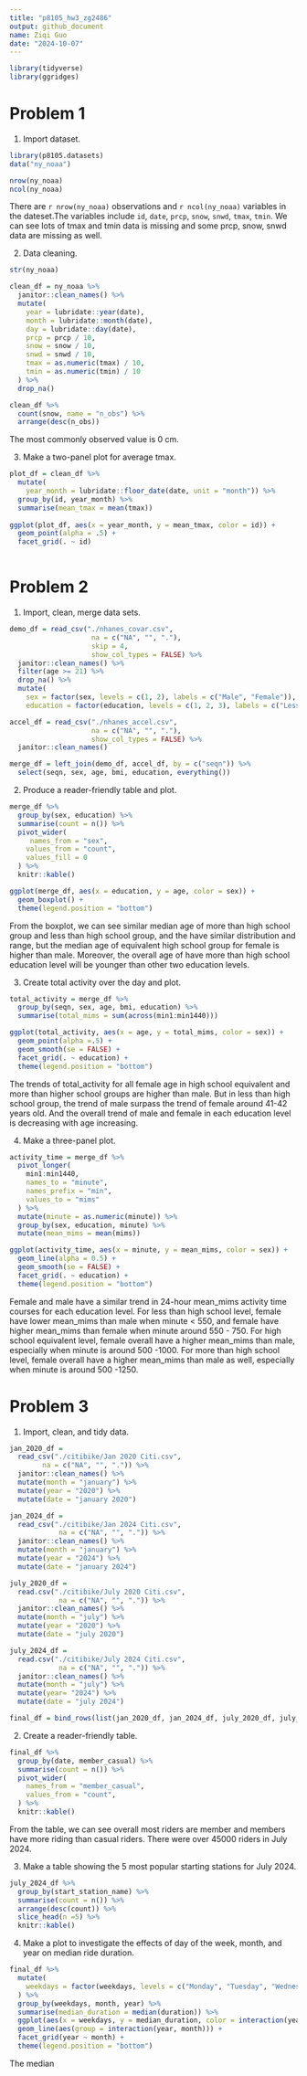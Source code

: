 ```yaml
---
title: "p8105_hw3_zg2486"
output: github_document
name: Ziqi Guo
date: "2024-10-07"
---
```


```r
library(tidyverse)
library(ggridges)
```



# Problem 1
1. Import dataset.
```r
library(p8105.datasets)
data("ny_noaa")

nrow(ny_noaa)
ncol(ny_noaa)
```
There are `r nrow(ny_noaa)` observations and `r ncol(ny_noaa)` variables in the dateset.The variables include `id`, `date`, `prcp`, `snow`, `snwd`, `tmax`, `tmin`. We can see lots of tmax and tmin data is missing and some prcp, snow, snwd data are missing as well.

2. Data cleaning.
```r
str(ny_noaa)

clean_df = ny_noaa %>% 
  janitor::clean_names() %>% 
  mutate(
    year = lubridate::year(date),
    month = lubridate::month(date),
    day = lubridate::day(date),
    prcp = prcp / 10,
    snow = snow / 10,
    snwd = snwd / 10,
    tmax = as.numeric(tmax) / 10,
    tmin = as.numeric(tmin) / 10
  ) %>% 
  drop_na() 

clean_df %>% 
  count(snow, name = "n_obs") %>% 
  arrange(desc(n_obs))
```
The most commonly observed value is 0 cm.

3. Make a two-panel plot for average tmax.
```r
plot_df = clean_df %>% 
  mutate(
    year_month = lubridate::floor_date(date, unit = "month")) %>% 
  group_by(id, year_month) %>% 
  summarise(mean_tmax = mean(tmax))
  
ggplot(plot_df, aes(x = year_month, y = mean_tmax, color = id)) +
  geom_point(alpha = .5) +
  facet_grid(. ~ id)
  
```



# Problem 2
1. Import, clean, merge data sets.
```r
demo_df = read_csv("./nhanes_covar.csv",
                    na = c("NA", "", "."),
                    skip = 4,
                    show_col_types = FALSE) %>% 
  janitor::clean_names() %>% 
  filter(age >= 21) %>% 
  drop_na() %>% 
  mutate(
    sex = factor(sex, levels = c(1, 2), labels = c("Male", "Female")),
    education = factor(education, levels = c(1, 2, 3), labels = c("Less than high school", "High school equivalent", "More than high school"))) 

accel_df = read_csv("./nhanes_accel.csv",
                    na = c("NA", "", "."), 
                    show_col_types = FALSE) %>% 
  janitor::clean_names() 

merge_df = left_join(demo_df, accel_df, by = c("seqn")) %>% 
  select(seqn, sex, age, bmi, education, everything())
```

2. Produce a reader-friendly table and plot.
```r
merge_df %>% 
  group_by(sex, education) %>% 
  summarise(count = n()) %>% 
  pivot_wider(
     names_from = "sex",
    values_from = "count",
    values_fill = 0
  ) %>% 
  knitr::kable() 

ggplot(merge_df, aes(x = education, y = age, color = sex)) + 
  geom_boxplot() +
  theme(legend.position = "bottom")
```
From the boxplot, we can see similar median age of more than high school group and less than high school group, and the have similar distribution and range, but the median age of equivalent high school group for female is higher than male. Moreover, the overall age of have more than high school education level will be younger than other two education levels. 

3. Create total activity over the day and plot.
```r
total_activity = merge_df %>% 
  group_by(seqn, sex, age, bmi, education) %>% 
  summarise(total_mims = sum(across(min1:min1440)))

ggplot(total_activity, aes(x = age, y = total_mims, color = sex)) +
  geom_point(alpha =.5) +
  geom_smooth(se = FALSE) +
  facet_grid(. ~ education) +
  theme(legend.position = "bottom")
```
The trends of total_activity for all female age in high school equivalent and more than higher school groups are higher than male. But in less than high school group, the trend of male surpass the trend of female around 41-42 years old. And the overall trend of male and female in each education level is decreasing with age increasing. 

4. Make a three-panel plot.
```r
activity_time = merge_df %>% 
  pivot_longer(
    min1:min1440,
    names_to = "minute",
    names_prefix = "min",
    values_to = "mims"
  ) %>% 
  mutate(minute = as.numeric(minute)) %>% 
  group_by(sex, education, minute) %>% 
  mutate(mean_mims = mean(mims)) 

ggplot(activity_time, aes(x = minute, y = mean_mims, color = sex)) +
  geom_line(alpha = 0.5) +
  geom_smooth(se = FALSE) +
  facet_grid(. ~ education) +
  theme(legend.position = "bottom")
```
Female and male have a similar trend in 24-hour mean_mims activity time courses for each education level. For less than high school level, female have lower mean_mims than male when minute < 550, and female have higher mean_mims than female when minute around 550 - 750. For high school equivalent level, female overall have a higher mean_mims than male, especially when minute is around 
500 -1000. For more than high school level, female overall have a higher mean_mims than male as well, especially when minute is around 
500 -1250. 



# Problem 3
1. Import, clean, and tidy data.
```r
jan_2020_df = 
  read_csv("./citibike/Jan 2020 Citi.csv",
        na = c("NA", "", ".")) %>% 
  janitor::clean_names() %>% 
  mutate(month = "january") %>% 
  mutate(year = "2020") %>% 
  mutate(date = "january 2020")

jan_2024_df = 
  read_csv("./citibike/Jan 2024 Citi.csv",
            na = c("NA", "", ".")) %>% 
  janitor::clean_names() %>% 
  mutate(month = "january") %>% 
  mutate(year = "2024") %>% 
  mutate(date = "january 2024")

july_2020_df = 
  read.csv("./citibike/July 2020 Citi.csv",
            na = c("NA", "", ".")) %>% 
  janitor::clean_names() %>% 
  mutate(month = "july") %>% 
  mutate(year = "2020") %>% 
  mutate(date = "july 2020")

july_2024_df = 
  read.csv("./citibike/July 2024 Citi.csv",
            na = c("NA", "", ".")) %>% 
  janitor::clean_names() %>% 
  mutate(month = "july") %>% 
  mutate(year= "2024") %>% 
  mutate(date = "july 2024")

final_df = bind_rows(list(jan_2020_df, jan_2024_df, july_2020_df, july_2024_df)) 
```

2. Create a reader-friendly table.
```r
final_df %>% 
  group_by(date, member_casual) %>% 
  summarise(count = n()) %>% 
  pivot_wider(
    names_from = "member_casual",
    values_from = "count",
  ) %>%
  knitr::kable()
```
From the table, we can see overall most riders are member and members have more riding than casual riders. There were over 45000 riders in July 2024.

3. Make a table showing the 5 most popular starting stations for July 2024.
```r
july_2024_df %>% 
  group_by(start_station_name) %>% 
  summarise(count = n()) %>% 
  arrange(desc(count)) %>% 
  slice_head(n =5) %>% 
  knitr::kable()
```

4. Make a plot to investigate the effects of day of the week, month, and year on median ride duration.
```r
final_df %>% 
  mutate(
    weekdays = factor(weekdays, levels = c("Monday", "Tuesday", "Wednesday", "Thursday", "Friday", "Saturday", "Sunday"))
  ) %>% 
  group_by(weekdays, month, year) %>%
  summarise(median_duration = median(duration)) %>% 
  ggplot(aes(x = weekdays, y = median_duration, color = interaction(year, month))) +
  geom_line(aes(group = interaction(year, month))) + 
  facet_grid(year ~ month) +
  theme(legend.position = "bottom")
```
The median 









